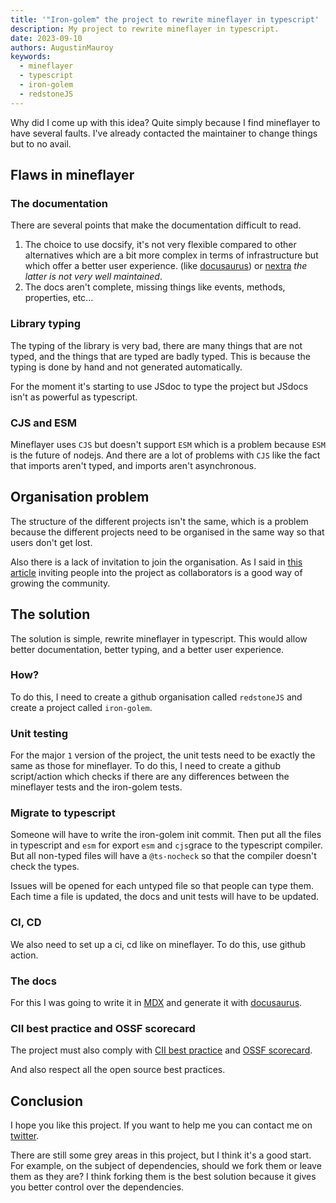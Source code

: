 ```yaml
---
title: '"Iron-golem" the project to rewrite mineflayer in typescript'
description: My project to rewrite mineflayer in typescript.
date: 2023-09-10
authors: AugustinMauroy
keywords:
  - mineflayer
  - typescript
  - iron-golem
  - redstoneJS
---
```


Why did I come up with this idea? Quite simply because I find mineflayer to have several faults. I've already contacted the maintainer to change things but to no avail.

## Flaws in mineflayer

### The documentation

There are several points that make the documentation difficult to read.

1. The choice to use docsify, it's not very flexible compared to other alternatives which are a bit more complex in terms of infrastructure but which offer a better user experience. (like [docusaurus](https://docusaurus.io/)) or [nextra](https://nextra.site/) _the latter is not very well maintained_.
2. The docs aren't complete, missing things like events, methods, properties, etc...

### Library typing

The typing of the library is very bad, there are many things that are not typed, and the things that are typed are badly typed. This is because the typing is done by hand and not generated automatically.

For the moment it's starting to use JSdoc to type the project but JSdocs isn't as powerful as typescript.

### CJS and ESM

Mineflayer uses `CJS` but doesn't support `ESM` which is a problem because `ESM` is the future of nodejs. And there are a lot of problems with `CJS` like the fact that imports aren't typed, and imports aren't asynchronous.

## Organisation problem

The structure of the different projects isn't the same, which is a problem because the different projects need to be organised in the same way so that users don't get lost.

Also there is a lack of invitation to join the organisation. As I said in [this article](https://opensource.guide/fr/building-community/#partager-la-propriété-de-votre-projet) inviting people into the project as collaborators is a good way of growing the community.

## The solution

The solution is simple, rewrite mineflayer in typescript. This would allow better documentation, better typing, and a better user experience.

### How?

To do this, I need to create a github organisation called `redstoneJS` and create a project called `iron-golem`.

### Unit testing

For the major `1` version of the project, the unit tests need to be exactly the same as those for mineflayer. To do this, I need to create a github script/action which checks if there are any differences between the mineflayer tests and the iron-golem tests.

### Migrate to typescript

Someone will have to write the iron-golem init commit. Then put all the files in typescript and `esm` for export `esm` and `cjs`grace to the typescript compiler. But all non-typed files will have a `@ts-nocheck` so that the compiler doesn't check the types.

Issues will be opened for each untyped file so that people can type them. Each time a file is updated, the docs and unit tests will have to be updated.

### CI, CD

We also need to set up a ci, cd like on mineflayer. To do this, use github action.

### The docs

For this I was going to write it in [MDX](https://mdxjs.com/) and generate it with [docusaurus](https://docusaurus.io/).

### CII best practice and OSSF scorecard

The project must also comply with [CII best practice](https://bestpractices.coreinfrastructure.org/fr) and [OSSF scorecard](https://github.com/ossf/scorecard).

And also respect all the open source best practices.

## Conclusion

I hope you like this project. If you want to help me you can contact me on [twitter](https://twitter.com/_August1_).

There are still some grey areas in this project, but I think it's a good start. For example, on the subject of dependencies, should we fork them or leave them as they are? I think forking them is the best solution because it gives you better control over the dependencies.
